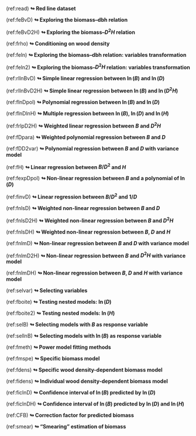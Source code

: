 
<!-- Cross references to have superscripts / underscript in tables and captions -->
<!-- also used to avoid having long captions in R chunk headers                 -->

<!-------------------->
<!-- Red line title --> 
<!-------------------->

<!-- Red lines chapter 4 -->

(ref:read) [**$\looparrowright$\ Red line dataset**]{color="red"}


<!-- Red lines chapter 5 -->

(ref:feBvD) [**$\looparrowright$\ Exploring the biomass--dbh relation**]{color="red"}

(ref:feBvD2H) [**$\looparrowright$\ Exploring the biomass--$D^2H$ relation**]{color="red"}

(ref:frho) [**$\looparrowright$\ Conditioning on wood density**]{color="red"}

(ref:feln) [**$\looparrowright$\ Exploring the biomass--dbh relation: variables transformation**]{color="red"}

(ref:feln2) [**$\looparrowright$\ Exploring the biomass--$D^2H$ relation: variables transformation**]{color="red"}


<!-- Red lines chapter 6 -->

<!-- 6.1 -->

(ref:rllnBvD) [**$\looparrowright$\ Simple linear regression between $\ln(B)$ and $\ln(D)$**]{color="red"}

(ref:rllnBvD2H) [**$\looparrowright$\ Simple linear regression between $\ln(B)$ and $\ln(D^2H)$**]{color="red"}

(ref:flnDpol) [**$\looparrowright$\ Polynomial regression between $\ln(B)$ and $\ln(D)$**]{color="red"}

(ref:flnDlnH) [**$\looparrowright$\ Multiple regression between $\ln(B)$, $\ln(D)$ and $\ln(H)$**]{color="red"}

(ref:frlpD2H) [**$\looparrowright$\ Weighted linear regression between $B$ and $D^2H$**]{color="red"}

(ref:fDpara) [**$\looparrowright$\ Weighted polynomial regression between $B$ and $D$**]{color="red"}

(ref:fDD2var) [**$\looparrowright$\ Polynomial regression between $B$ and $D$ with variance model**]{color="red"}

(ref:fH) [**$\looparrowright$\ Linear regression between $B/D^2$ and $H$**]{color="red"}

(ref:fexpDpol) [**$\looparrowright$\ Non-linear regression between $B$ and a polynomial of $\ln(D)$**]{color="red"}


(ref:finvD) [**$\looparrowright$\ Linear regression between $B/D^2$ and $1/D$**]{color="red"}


<!-- 6.2 -->

(ref:fnlsD) [**$\looparrowright$\ Weighted non-linear regression between $B$ and $D$**]{color="red"}

(ref:fnlsD2H) [**$\looparrowright$\ Weighted non-linear regression between $B$ and $D^2H$**]{color="red"}

(ref:fnlsDH) [**$\looparrowright$\ Weighted non-linear regression between $B$, $D$ and $H$**]{color="red"}

(ref:fnlmD) [**$\looparrowright$\ Non-linear regression between $B$ and $D$ with variance model**]{color="red"}

(ref:fnlmD2H) [**$\looparrowright$\ Non-linear regression between $B$ and $D^2H$ with variance model**]{color="red"}

(ref:fnlmDH) [**$\looparrowright$\ Non-linear regression between $B$, $D$ and $H$ with variance model**]{color="red"}


<!-- 6.3 -->

(ref:selvar) [**$\looparrowright$\ Selecting variables**]{color="red"}

(ref:fboite) [**$\looparrowright$\ Testing nested models: $\ln(D)$**]{color="red"}

(ref:fboite2) [**$\looparrowright$\ Testing nested models: $\ln(H)$**]{color="red"}

(ref:selB) [**$\looparrowright$\ Selecting models with $B$ as response variable**]{color="red"}

(ref:sellnB) [**$\looparrowright$\ Selecting models with $\ln(B)$ as response variable**]{color="red"}

(ref:fmeth) [**$\looparrowright$\ Power model fitting methods**]{color="red"}


<!-- 6.4 -->

(ref:fmspe) [**$\looparrowright$\ Specific biomass model**]{color="red"}

(ref:fdens) [**$\looparrowright$\ Specific wood density-dependent biomass model**]{color="red"}

(ref:fidens) [**$\looparrowright$\ Individual wood density-dependent biomass model**]{color="red"}


<!-- Red lines chapter 7 -->

(ref:ficlnD) [**$\looparrowright$\ Confidence interval of $\ln(B)$ predicted by $\ln(D)$**]{color="red"}

(ref:ficlnDH) [**$\looparrowright$\ Confidence interval of $\ln(B)$ predicted by $\ln(D)$ and $\ln(H)$**]{color="red"}

(ref:CFB) [**$\looparrowright$\ Correction factor for predicted biomass**]{color="red"}

(ref:smear) [**$\looparrowright$\ "Smearing" estimation of biomass**]{color="red"}



